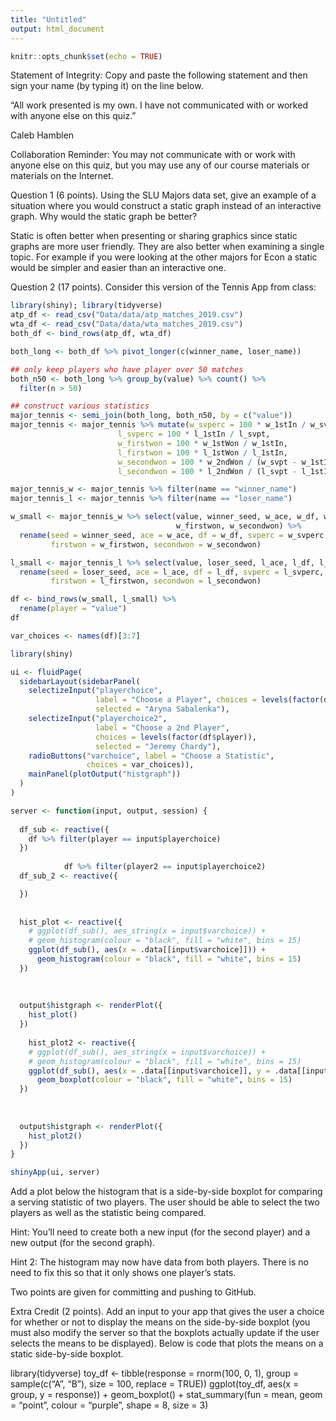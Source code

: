 ```yaml
---
title: "Untitled"
output: html_document
---
```


```r
knitr::opts_chunk$set(echo = TRUE)
```
Statement of Integrity: Copy and paste the following statement and then sign your name (by typing it) on the line below.

“All work presented is my own. I have not communicated with or worked with anyone else on this quiz.”

Caleb Hamblen

Collaboration Reminder: You may not communicate with or work with anyone else on this quiz, but you may use any of our course materials or materials on the Internet.



Question 1 (6 points). Using the SLU Majors data set, give an example of a situation where you would construct a static graph instead of an interactive graph. Why would the static graph be better?

Static is often better when presenting or sharing graphics since static graphs are more user friendly. They are also better when examining a single topic. For example if you were looking at the other majors for Econ a static would be simpler and easier than an interactive one.

Question 2 (17 points). Consider this version of the Tennis App from class:
```r



library(shiny); library(tidyverse)
atp_df <- read_csv("Data/data/atp_matches_2019.csv")
wta_df <- read_csv("Data/data/wta_matches_2019.csv")
both_df <- bind_rows(atp_df, wta_df)

both_long <- both_df %>% pivot_longer(c(winner_name, loser_name))

## only keep players who have player over 50 matches
both_n50 <- both_long %>% group_by(value) %>% count() %>%
  filter(n > 50)

## construct various statistics
major_tennis <- semi_join(both_long, both_n50, by = c("value"))
major_tennis <- major_tennis %>% mutate(w_svperc = 100 * w_1stIn / w_svpt,
                        l_svperc = 100 * l_1stIn / l_svpt,
                        w_firstwon = 100 * w_1stWon / w_1stIn,
                        l_firstwon = 100 * l_1stWon / l_1stIn,
                        w_secondwon = 100 * w_2ndWon / (w_svpt - w_1stIn),
                        l_secondwon = 100 * l_2ndWon / (l_svpt - l_1stIn))

major_tennis_w <- major_tennis %>% filter(name == "winner_name")
major_tennis_l <- major_tennis %>% filter(name == "loser_name")

w_small <- major_tennis_w %>% select(value, winner_seed, w_ace, w_df, w_svperc,
                                     w_firstwon, w_secondwon) %>%
  rename(seed = winner_seed, ace = w_ace, df = w_df, svperc = w_svperc,
         firstwon = w_firstwon, secondwon = w_secondwon)

l_small <- major_tennis_l %>% select(value, loser_seed, l_ace, l_df, l_svperc, l_firstwon, l_secondwon)  %>%
  rename(seed = loser_seed, ace = l_ace, df = l_df, svperc = l_svperc,
         firstwon = l_firstwon, secondwon = l_secondwon)

df <- bind_rows(w_small, l_small) %>%
  rename(player = "value")
df

var_choices <- names(df)[3:7]

library(shiny)

ui <- fluidPage(
  sidebarLayout(sidebarPanel(
    selectizeInput("playerchoice",
                   label = "Choose a Player", choices = levels(factor(df$player)),
                   selected = "Aryna Sabalenka"),
    selectizeInput("playerchoice2",
                   label = "Choose a 2nd Player",
                   choices = levels(factor(df$player)),
                   selected = "Jeremy Chardy"),
    radioButtons("varchoice", label = "Choose a Statistic",
                 choices = var_choices)),
    mainPanel(plotOutput("histgraph"))
  )
)

server <- function(input, output, session) {
  
  df_sub <- reactive({
    df %>% filter(player == input$playerchoice)
  })
  
            df %>% filter(player2 == input$playerchoice2)
  df_sub_2 <- reactive({

  })
  
  
  hist_plot <- reactive({
    # ggplot(df_sub(), aes_string(x = input$varchoice)) +
    # geom_histogram(colour = "black", fill = "white", bins = 15)
    ggplot(df_sub(), aes(x = .data[[input$varchoice]])) +
      geom_histogram(colour = "black", fill = "white", bins = 15)
  })
  
  
  
  output$histgraph <- renderPlot({
    hist_plot()
  })
  
    hist_plot2 <- reactive({
    # ggplot(df_sub(), aes_string(x = input$varchoice)) +
    # geom_histogram(colour = "black", fill = "white", bins = 15)
    ggplot(df_sub(), aes(x = .data[[input$varchoice]], y = .data[[input$varchoice2]])) +
      geom_boxplot(colour = "black", fill = "white", bins = 15)
  })
  
  
  
  output$histgraph <- renderPlot({
    hist_plot2()
  })
}

shinyApp(ui, server)
```
Add a plot below the histogram that is a side-by-side boxplot for comparing a serving statistic of two players. The user should be able to select the two players as well as the statistic being compared.

Hint: You’ll need to create both a new input (for the second player) and a new output (for the second graph).

Hint 2: The histogram may now have data from both players. There is no need to fix this so that it only shows one player’s stats.

Two points are given for committing and pushing to GitHub.



Extra Credit (2 points). Add an input to your app that gives the user a choice for whether or not to display the means on the side-by-side boxplot (you must also modify the server so that the boxplots actually update if the user selects the means to be displayed). Below is code that plots the means on a static side-by-side boxplot.

library(tidyverse)
toy_df <- tibble(response = rnorm(100, 0, 1),
                 group = sample(c("A", "B"), size = 100, replace = TRUE))
ggplot(toy_df, aes(x = group, y = response)) +
  geom_boxplot() +
  stat_summary(fun = mean, geom = "point", colour = "purple", shape = 8,
               size = 3)